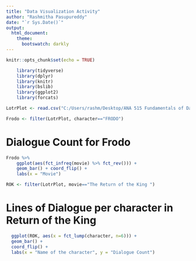 ---
title: "Data Visualization Activity"
author: "Rashmitha Pasupureddy"
date: "`r Sys.Date()`"
output:
  html_document:
    theme:
      bootswatch: darkly
---

```{r setup, include=FALSE}
knitr::opts_chunk$set(echo = TRUE)
```

```{r libraries, include=FALSE, echo=FALSE}

    library(tidyverse)  
    library(dplyr)  
    library(knitr)  
    library(bslib)  
    library(ggplot2)
    library(forcats)

```

```{r lotrdata, echo=FALSE}

LotrPlot <- read.csv("C:/Users/rashm/Desktop/ANA 515 Fundamentals of Data Storage/LOTR/lotr_scripts.csv")

```

```{r Frodo, echo=FALSE}

Frodo <- filter(LotrPlot, character=="FRODO")

```

# Dialogue Count for Frodo 

```{r dialogue, echo=FALSE}

Frodo %>%
    ggplot(aes(fct_infreq(movie) %>% fct_rev())) + 
    geom_bar() + coord_flip() + 
    labs(x = "Movie") 

```

```{r Return of the King, echo=FALSE}

ROK <- filter(LotrPlot, movie=="The Return of the King ")

```

# Lines of Dialogue per character in Return of the King

```{r ROK, echo=FALSE}

  ggplot(ROK, aes(x = fct_lump(character, n=6))) + 
  geom_bar() + 
  coord_flip() +
  labs(x = "Name of the character", y = "Dialogue Count")
  
```


